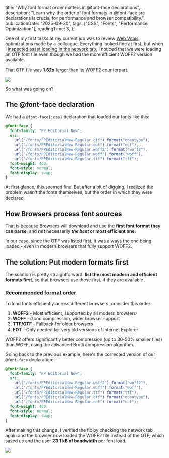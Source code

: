
  title: "Why font format order matters in @font-face declarations",
  description:
    "Learn why the order of font formats in @font-face src declarations is crucial for performance and browser compatibility.",
  publicationDate: "2025-09-30",
  tags: ["CSS", "Fonts", "Performance Optimization"],
  readingTime: 3,
};

One of my first tasks at my current job was to review [Web Vitals](https://web.dev/articles/vitals) optimizations made by a colleague. Everything looked fine at first, but when I [inspected asset loading in the network tab](https://developer.chrome.com/docs/devtools/network), I noticed that we were loading an OTF font file even though we had the more efficient WOFF2 version available.

That OTF file was **1.62x** larger than its WOFF2 counterpart.

<Image
  src={otfFontExample}
  width={750}
  height={146}
  caption="Network tab showing an OTF font being loaded instead of the smaller WOFF2 font"
/>

So what was going on?

## The @font-face declaration

We had a `@font-face{:css}` declaration that loaded our fonts like this:

```css filename="styles.css" highlight={4,5}
@font-face {
  font-family: "PP Editorial New";
  src:
    url("/fonts/PPEditorialNew-Regular.otf") format("opentype"),
    url("/fonts/PPEditorialNew-Regular.eot") format("eot"),
    url("/fonts/PPEditorialNew-Regular.woff2") format("woff2"),
    url("/fonts/PPEditorialNew-Regular.woff") format("woff"),
    url("/fonts/PPEditorialNew-Regular.ttf") format("ttf");
  font-weight: 400;
  font-style: normal;
  font-display: swap;
}
```

At first glance, this seemed fine. But after a bit of digging, I realized the problem wasn't the fonts themselves, but the order in which they were declared.

## How Browsers process font sources

That is because Browsers will download and use the **first font format they can parse**, and **_not_** necessarily **_the best_ or most efficient one**.

In our case, since the OTF was listed first, it was always the one being loaded - even in modern browsers that fully support WOFF2.

## The solution: Put modern formats first

The solution is pretty straightforward: **list the most modern and efficient formats first**, so that browsers use these first, if they are available.

### Recommended format order

To load fonts efficiently across different browsers, consider this order:

1. **WOFF2** - Most efficient, supported by all modern browsers
2. **WOFF** - Good compression, wider browser support
3. **TTF/OTF** - Fallback for older browsers
4. **EOT** - Only needed for very old versions of Internet Explorer

<Alert type="info">
  WOFF2 offers significantly better compression (up to 30-50% smaller files)
  than WOFF, using the advanced Brotli compression algorithm.
</Alert>

Going back to the previous example, here's the corrected version of our `@font-face` declaration:

```css filename="styles.css" highlight={4,5}
@font-face {
  font-family: "PP Editorial New";
  src:
    url("/fonts/PPEditorialNew-Regular.woff2") format("woff2"),
    url("/fonts/PPEditorialNew-Regular.woff") format("woff"),
    url("/fonts/PPEditorialNew-Regular.ttf") format("ttf"),
    url("/fonts/PPEditorialNew-Regular.otf") format("opentype"),
    url("/fonts/PPEditorialNew-Regular.eot") format("eot");
  font-weight: 400;
  font-style: normal;
  font-display: swap;
}
```

After making this change, I verified the fix by checking the network tab again and the browser now loaded the WOFF2 file instead of the OTF, which saved us and the user **23.1 kB of bandwidth** per font load.

<Image
  src={woff2FontExample}
  width={750}
  height={146}
  caption="Network tab showing the WOFF2 font being loaded instead of the larger OTF font after fixing the order"
/>
